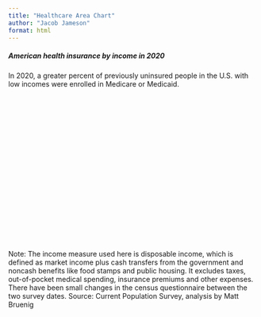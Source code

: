 ```yaml
---
title: "Healthcare Area Chart"
author: "Jacob Jameson"
format: html
---
```



<script src="https://d3js.org/d3.v6.min.js"></script>
<script src="https://unpkg.com/topojson@3"></script>
<script src="https://rawgit.com/susielu/d3-annotation/master/d3-annotation.min.js"></script>


<body>

<div class="chart-container">
<h5 class="hed">
American health insurance by income in
<span class=highlightpink>2020</span>
</h5>

<p class="caption">
In 2020, a greater percent of previously uninsured people in the U.S. with low incomes were enrolled in Medicare or Medicaid.
</p>

<svg width="850px" height="500px" id="dancing-bar-chart"></svg>


<div class='spacer'></div>

<p class="source">
Note: The income measure used here is disposable income, which is defined as market income plus cash transfers from the government and noncash benefits like food stamps and public housing. It excludes taxes, out-of-pocket medical spending, insurance premiums and other expenses. There have been small changes in the census questionnaire between the two survey dates. Source: Current Population Survey, analysis by Matt Bruenig
</p>
</div>
</body>

<script>
let svgDancingBar = d3.select("body").select("dancing-bar-chart")

d3.csv("healthcare-disposable-inc.csv").then(function (data) {
console.log("loaded")
console.log(data)

data.forEach(d => {
d.Percentile = +d.Percentile
})

let margin = { top: 0, right: 0, bottom: 30, left: 0 };

let sel_cols = [
"Medicaid",
"Medicare",
"Medicare+Medicaid",
"Employer",
"Uninsured",
"Direct Purchase",
"Subsidized Exchange",
"CHIP",
"Military",
"Other"
]


let sel_colors = [
"#43481c",
"#798233",
"#a0aa5d",
"#cbd39f",
"#Eff5cf",
"#eebec7",
"#dca4af",
"#df94a3",
"#d66982",
"#E0E0E0"
]

let year_state = 2009;
let d2020 = data.filter(d => d.year == 2020)
let d2009 = data.filter(d => d.year == 2009)

let series = d3.stack().keys(sel_cols)(d2009);
console.log(series)

let color = d3.scaleOrdinal()
.domain(sel_cols)
.range(sel_colors)

let x = d3.scaleLinear()
.domain([0, 100])
.range([margin.left, width])

let y = d3.scaleLinear()
.domain([0, 1])
.range([height - margin.bottom, margin.top])

let area = d3.area()
.x(d => x(d.data.Percentile))
.y0(d => y(d[0]))
.y1(d => y(d[1]))

let xAxisSettings = d3.axisBottom(x)
.tickSize(6)
.tickPadding(6)
.ticks(10)
.tickFormat(d3.format(".0f"))
.tickValues([5, 10, 20, 30, 40, 50, 60, 70, 80, 90, 95])

let xAxisTicks = svgDancingBar.append("g")
.attr("class", "x axis")
.call(xAxisSettings)
.call(g => g.selectAll(".domain").remove())
.attr("transform", `translate(0,${height - margin.bottom})`)

let yAxisSettings = d3.axisLeft(y)
.tickValues([.2, .4, .6, .8])
.tickSize(0)
.tickPadding(4)
.tickFormat(d3.format(".0%"))

let yAxisTicks = svgDancingBar
.append("g")
.attr("class", "y axis")
.call(yAxisSettings)
.call(g => g.selectAll(".domain").remove())

let hed = d3.select(".hed")

// Area chart
let areaChart = svgDancingBar.append("g")

areaChart
.selectAll("path")
.data(series)
.join("path")
.attr("class", d => d.key)
.attr("fill", d => color(d.key))
.attr("d", area)

function update() {
console.log("update")
console.log("old year state " + year_state);

if (year_state == "2020") {
year_state = "2009"
dance(d2009)
hed.html("American health insurance by income in <span class=highlightpink>2009</span>")

} else {
year_state = "2020"
dance(d2020)
hed.html("American health insurance by income in <span class=highlightpink>2020</span>")

}
console.log("new year state " + year_state);
}

function dance(new_data) {
new_series = d3.stack()
.keys(sel_cols)
(new_data);

areaChart
.selectAll("path")
.data(new_series)
.join("path")
.attr("class", d => d.key)
.transition()
.duration(500)
.ease(d3.easeLinear)
.attr("fill", d => color(d.key))
.attr("d", area)
}

var timer = d3.interval(update, 3000) //in milliseconds

// Annotations
svgDancingBar.append("text")
.attr("class", "label")
.attr("x", 600)
.attr("y", 250)
.text("Employer")

svgDancingBar.append("text")
.attr("class", "label")
.attr("x", 75)
.attr("y", 430)
.text("Medicaid")
.style("fill", "white")

svgDancingBar.append("text")
.attr("class", "label")
.attr("x", 75)
.attr("y", 295)
.text("Medicare")
.style("fill", "white")

svgDancingBar.append("text")
.attr("class", "label")
.attr("x", 75)
.attr("y", 75)
.text("Uninsured")
.style("fill", "#43481c")

svgDancingBar.append("text")
.attr("class", "axis-label")
.attr("x", width / 2)
.attr("y", height + 15)
.text("Income percentile")
.attr("text-anchor", "middle")
.style("font-size", "14px")
.style("opacity", 0.5)

svgDancingBar.append("text")
.attr("class", "axis-label")
.attr("x", width - 30)
.attr("y", height + 15)
.text("Higher income")
.attr("text-anchor", "middle")
.style("font-size", "14px")
.style("opacity", 0.5)

svgDancingBar.append("text")
.attr("class", "axis-label")
.attr("x", margin.left)
.attr("y", height + 15)
.text("Lower income")
.attr("text-anchor", "start")
.style("font-size", "14px")
.style("opacity", 0.5)

})

</script>






